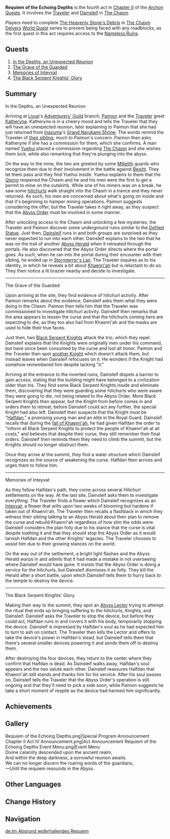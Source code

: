 {{Act Infobox
|image          = Story Card Chapter II Act IV.png
|type           = Archon
|chapter        = Chapter II
|act            = IV
|character      = Traveler
|prev           = Omnipresence Over Mortals
|next           = 
|ARReq          = 30
}}
'''Requiem of the Echoing Depths''' is the fourth act in [[Chapter II]] of the [[Archon Quests]]. It involves the [[Traveler]] and [[Dainsleif]] in [[The Chasm]].

Players need to complete [[The Heavenly Stone's Debris]] in [[The Chasm Delvers]] [[World Quest]] series to prevent being faced with any roadblocks, as the first quest in this act requires access to the [[Nameless Ruins]].

==Quests==
# [[In the Depths, an Unexpected Reunion]]
# [[The Grave of the Guarded]]
# [[Memories of Inteyvat]]
# [[The Black Serpent Knights' Glory]]

==Summary==
;In the Depths, an Unexpected Reunion
Arriving at [[Liyue]]'s [[Adventurers' Guild]] branch, [[Paimon]] and the [[Traveler]] greet [[Katheryne]]. Katheryne is in a cheery mood and tells the Traveler that they will have an unexpected reunion, later explaining to Paimon that she had just returned from [[Inazuma]]'s [[Grand Narukami Shrine]]. The words remind the Traveler of [[Traveler's Sibling|their sibling]], much to Paimon's concern. Paimon then asks Katheryne if she has a commission for them, which she confirms. A man named [[Yuehui]] placed a commission regarding [[The Chasm]] and she wishes them luck, while also remarking that they're plunging into the abyss.

On the way to the mine, the two are greeted by some [[Millelith]] guards who recognize them due to their involvement in the battle against [[Beisht]]. They let them pass and they find Yuehui inside. Yuehui explains to them that the [[Qixing]] reopened the Chasm and he and his men were the first to get a permit to mine on the outskirts. While one of his miners was on a break, he saw some [[hilichurl]]s walk straight into the Chasm in a trance and they never returned. As such, his men are concerned about what's going on inside and that it's beginning to hamper mining operations. Paimon suggests considering the offer, but the Traveler takes it right away, as they suspect that the [[Abyss Order]] must be involved in some manner.

After unlocking access to the Chasm and unlocking a few mysteries, the Traveler and Paimon discover some underground ruins similar to the [[Defiled Statue]]. Just then, [[Dainsleif]] runs in and both groups are surprised as they never expected to run into each other. Dainsleif explains to the two that he was on the trail of another [[Abyss Heralds|Abyss Herald]] when it retreated through the portals. He also discovered that the Abyss Order directs where the portal goes. As such, when he ran into the portal during their encounter with their sibling, he ended up in [[Stormterror's Lair]]. The Traveler inquires as to his identity, in which he reveals a bit about [[Khaenri'ah]] but is reluctant to do so. They then notice a lit brazier nearby and decide to investigate.

----

;The Grave of the Guarded
Upon arriving at the site, they find evidence of hilichurl activity. After Paimon remarks about the evidence, Dainsleif asks them what they were doing in the Chasm. Paimon then tells him that the Traveler was commissioned to investigate hilichurl activity. Dainsleif then remarks that the area appears to lessen the curse and that the hilichurls coming here are expecting to die, as they too also hail from Khaenri'ah and the masks are used to hide their true faces.

Just then, two [[Black Serpent Knights]] attack the trio, which they repel. Dainsleif explains that the Knights were originally men under his command, but have since been consumed by the curse and lost all honor. Paimon and the Traveler then spot [[Black Serpent Knight: Windcutter|another Knight]] which doesn't attack them, but instead leaves when Dainsleif refocuses on it. He wonders if the Knight had somehow remembered him despite lacking "it."

Arriving at the entrance to the inverted ruins, Dainsleif dispels a barrier to gain access, stating that the building might have belonged to a civilization older than his. They find some Black Serpent Knights inside and eliminate them, discovering that they were guarding some hilichurls who were aware they were going to die, not being related to the Abyss Order. More Black Serpent Knights then appear, but the Knight from before comes in and orders them to retreat; before Dainsleif could act any further, the special Knight had also left. Dainsleif then suspects that the Knight must be "[[Halfdan]]," a promising young man and an elite in the Royal Guard. Dainsleif recalls that during the [[Cataclysm|fall of Khaenri'ah]], he had given Halfdan the order to "inform all Black Serpent Knights to protect the people of Khaenri'ah at all costs," and believes that despite their curse, they still remember their final orders. Dainsleif then reminds them they need to climb the summit, but the Knights should no longer obstruct them.

Once they arrive at the summit, they find a water structure which Dainsleif recognizes as the source of weakening the curse. Halfdan then arrives and urges them to follow him.

----

;Memories of Inteyvat
As they follow Halfdan's path, they come across several Hilichurl settlements on the way. At the last site, Dainsleif asks them to investigate everything. The Traveler finds a flower which Dainsleif recognizes as an [[Inteyvat]], a flower that wilts upon two weeks of blooming but hardens if taken out of Khaenri'ah. The Traveler then recalls a flashback in which they witness their sibling talking to an Abyss Herald about their plan to remove the curse and rebuild Khaenri'ah regardless of how slim the odds were. Dainsleif considers the plan folly due to his stance that the curse is vital despite loathing it and that they should stop the Abyss Order as it would tarnish Halfdan and the other Knights' legacies. The Traveler chooses to assist him due to their growing stances on the world.

On the way out of the settlement, a bright light flashes and the Abyss Herald warps in and admits that it had made a mistake in not overseeing where Dainsleif would have gone. It insists that the Abyss Order is doing a service for the hilichurls, but Dainsleif dismisses it as folly. They kill the Herald after a short battle, upon which Dainsleif tells them to hurry back to the temple to destroy the device.

----

;The Black Serpent Knights' Glory
Making their way to the summit, they spot an [[Abyss Lector: Violet Lightning|Abyss Lector]] trying to attempt the ritual that ends up bringing suffering to the hilichurls, Knights, and Dainsleif. Dainsleif asks the Traveler to stop the device, but before they could act, Halfdan runs in and covers it with his body, temporarily stopping the device. Dainsleif is impressed by Halfdan's soul as he had expected him to turn to ash on contact. The Traveler then kills the Lector and offers to take the device's power in Halfdan's stead, but Dainsleif tells them that there's several smaller devices powering it and sends them off to destroy them.

After destroying the four devices, they return to the center where they confirm that Halfdan is dead. As Dainsleif walks away, Halfdan's soul appears and the two salute each other. Dainsleif reassures Halfdan that Khaenri'ah still stands and thanks him for his service. After his soul passes on, Dainsleif tells the Traveler that the Abyss Order's operation is still ongoing and that they'll need to pick a side soon, while Paimon suggests he take a short moment of respite as the device had harmed him significantly.

==Achievements==
{{Achievement Topic Table|quest=Requiem of the Echoing Depths}}

==Gallery==
<gallery hideaddbutton="true" captionalign="center">
Requiem of the Echoing Depths.png|Special Program Announcement
Chapter II Act IV Announcement.png|Act Announcement
Requiem of the Echoing Depths Event Menu.png|Event Menu<br />Divine calamity descended upon the ancient realm,<br />And within the deep darkness, a sorrowful reunion awaits.<br />We can no longer discern the roaring words of the guardians,<br />&mdash;Until the requiem resounds in the Abyss.
</gallery>

==Other Languages==
{{Other Languages
|en      = Requiem of the Echoing Depths
|zhs     = 回响渊底的安魂曲
|zhs_rm  = Huíxiǎng Yuāndǐ de Ānhúnqū
|zht     = 迴響淵底的安魂曲
|zht_rm  = Huíxiǎng Yuāndǐ de Ānhúnqū
|zh_tl   = Requiem Echoing at the Bottom of the Abyss
|ja      = 淵底に響くレクイエム
|ja_rm   = Entei ni Hibiku Rekuiemu{{Assumed}}
|ja_tl   = Requiem Echoing at the Bottom of the Abyss
|ko      = 심연 속을 울리는 위령곡
|ko_rm   = Simyeon Sok-eul Ullineun Wiryeonggok
|ko_tl   = Requiem of the Echoing in the Abyss
|es      = Réquiem desde el abismo
|es_tl   = Requiem From the Abyss
|fr      = Requiem des profondeurs résonnantes
|fr_tl   = Requiem of the Resonant Depths
|ru      = Реквием гулких глубин
|ru_tl   = Requiem of the Echoing Depths
|th      = บทสวดสงบวิญญาณสะท้อนก้องหุบเหวลึก
|th_rm   = Bot Suat Songba Winyan Sathon Kong Hupwe Luek
|th_tl   = Soul-Calming Requiem Echoing Through the Abyss
|vi      = Khúc An Hồn Nơi Đáy Vực
|vi_tl   = The Requiem Song at the Bottom of the Abyss
|de      = Im Abgrund widerhallendes Requiem
|de_tl   = Resounding Requiem in the Abyss
|id      = Lagu yang Bergema di Dasar Jurang
|id_tl   = Echoing Song at the Bottom of the Abyss
|pt      = Réquiem para os Ecos Profundos
|pt_tl   = 
}}

==Change History==
{{Change History|2.6}}

==Navigation==
{{Archon Quest Navbox|Chapter II}}

[[de:Im Abgrund widerhallendes Requiem]]